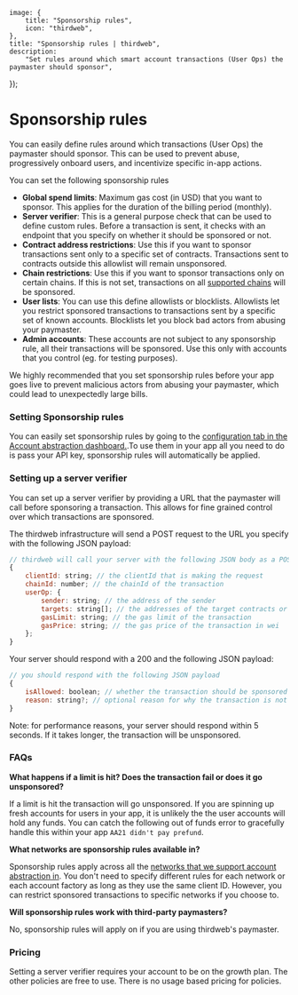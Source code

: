
	image: {
		title: "Sponsorship rules",
		icon: "thirdweb",
	},
	title: "Sponsorship rules | thirdweb",
	description:
		"Set rules around which smart account transactions (User Ops) the paymaster should sponsor",
});

# Sponsorship rules

You can easily define rules around which transactions (User Ops) the paymaster should sponsor. This can be used to prevent abuse, progressively onboard users, and incentivize specific in-app actions.

You can set the following sponsorship rules

- **Global spend limits**: Maximum gas cost (in USD) that you want to sponsor. This applies for the duration of the billing period (monthly).
- **Server verifier**: This is a general purpose check that can be used to define custom rules. Before a transaction is sent, it checks with an endpoint that you specify on whether it should be sponsored or not.
- **Contract address restrictions**: Use this if you want to sponsor transactions sent only to a specific set of contracts. Transactions sent to contracts outside this allowlist will remain unsponsored.
- **Chain restrictions**: Use this if you want to sponsor transactions only on certain chains. If this is not set, transactions on all [supported chains](https://portal.thirdweb.com/wallets/account-abstraction/infrastructure#supported-chains) will be sponsored.
- **User lists**: You can use this define allowlists or blocklists. Allowlists let you restrict sponsored transactions to transactions sent by a specific set of known accounts. Blocklists let you block bad actors from abusing your paymaster.
- **Admin accounts**: These accounts are not subject to any sponsorship rule, all their transactions will be sponsored. Use this only with accounts that you control (eg. for testing purposes).

We highly recommended that you set sponsorship rules before your app goes live to prevent malicious actors from abusing your paymaster, which could lead to unexpectedly large bills.

### Setting Sponsorship rules

You can easily set sponsorship rules by going to the [configuration tab in the Account abstraction dashboard.](https://thirdweb.com/dashboard/connect/account-abstraction).To use them in your app all you need to do is pass your API key, sponsorship rules will automatically be applied.

<DocImage src={SponsorshipRulesImg} />

### Setting up a server verifier

You can set up a server verifier by providing a URL that the paymaster will call before sponsoring a transaction. This allows for fine grained control over which transactions are sponsored.

The thirdweb infrastructure will send a POST request to the URL you specify with the following JSON payload:

```js
// thirdweb will call your server with the following JSON body as a POST request
{
	clientId: string; // the clientId that is making the request
	chainId: number; // the chainId of the transaction
	userOp: {
		sender: string; // the address of the sender
  		targets: string[]; // the addresses of the target contracts or wallets
  		gasLimit: string; // the gas limit of the transaction
  		gasPrice: string; // the gas price of the transaction in wei
	};
}
```

Your server should respond with a 200 and the following JSON payload:

```js
// you should respond with the following JSON payload
{
	isAllowed: boolean; // whether the transaction should be sponsored or not
	reason: string?; // optional reason for why the transaction is not allowed
}
```

Note: for performance reasons, your server should respond within 5 seconds. If it takes longer, the transaction will be unsponsored.

### FAQs

**What happens if a limit is hit? Does the transaction fail or does it go unsponsored?**

If a limit is hit the transaction will go unsponsored. If you are spinning up fresh accounts for users in your app, it is unlikely the the user accounts will hold any funds. You can catch the following out of funds error to gracefully handle this within your app `AA21 didn't pay prefund`.

**What networks are sponsorship rules available in?**

Sponsorship rules apply across all the [networks that we support account abstraction in](https://portal.thirdweb.com/connect/account-abstraction/infrastructure#supported-chains). You don't need to specify different rules for each network or each account factory as long as they use the same client ID.
However, you can restrict sponsored transactions to specific networks if you choose to.

**Will sponsorship rules work with third-party paymasters?**

No, sponsorship rules will apply on if you are using thirdweb's paymaster.

### Pricing

Setting a server verifier requires your account to be on the growth plan. The other policies are free to use. There is no usage based pricing for policies.
